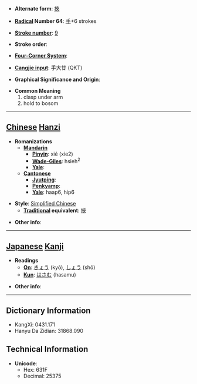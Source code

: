 * '''Alternate form''': [[挾]]

* '''[[Wiktionary:Chinese radical index| Radical]] Number 64''': [[Wiktionary:Chinese radical index 手|手]]+6 strokes

* '''[[Wiktionary:Chinese total strokes index|Stroke number]]''': [[Wiktionary:Chinese total strokes index 9|9]]

* '''Stroke order''': 

* '''[[Wiktionary:Chinese four corner index|Four-Corner System]]''': 

* '''[[Wiktionary:Chinese Cangjie index|Cangjie input]]''': 手大廿 (QKT)

* '''Graphical Significance and Origin''': 

* '''Common Meaning'''
*#clasp under arm
*# hold to bosom


----

== [[Chinese]] [[Hanzi]] ==

* '''Romanizations'''
** '''[[Mandarin]]'''
*** '''[[Pinyin]]''': xié (xie2)
*** '''[[Wade-Giles]]''': hsieh<sup>2</sup>
*** '''[[Yale]]''': 
** '''[[Cantonese]]'''
*** '''[[Jyutping]]''':
*** '''[[Penkyamp]]''': 
*** '''[[Yale]]''': haap6, hip6

* '''Style''': [[Simplified Chinese]] 
** '''[[Traditional Chinese|Traditional]] equivalent''': [[挾]]

* '''Other info''': 

----

== [[Japanese]] [[Kanji]] ==

* '''Readings'''
** '''[[On]]''': [[きょう]] (kyō), [[しょう]] (shō)
** '''[[Kun]]''': [[はさむ]] (hasamu)

* '''Other info''':  

----

== Dictionary Information ==

* KangXi: 0431.171
* Hanyu Da Zidian: 31868.090

== Technical Information ==

* '''Unicode''':
** Hex: 631F
** Decimal: 25375